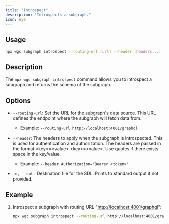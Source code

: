 ```yaml
---
title: "Introspect"
description: "Introspects a subgraph."
icon: eye
---
```


## Usage

```bash
npx wgc subgraph introspect --routing-url [url] --header [headers...]
```

## Description

The `npx wgc subgraph introspect` command allows you to introspect a subgraph and returns the schema of the subgraph.

## **Options**

- `--routing-url`: Set the URL for the subgraph's data source. This URL defines the endpoint where the subgraph will fetch data from.

  - Example: `--routing-url http://localhost:4001/graphql`

- `--header`: The headers to apply when the subgraph is introspected. This is used for authentication and authorization. The headers are passed in the format \<key>=\<value> \<key>=\<value>. Use quotes if there exists space in the key/value.

  - Example: `--header Authorization='Bearer <token>'`

- `-o, --out` : Destination file for the SDL. Prints to standard output if not provided.

## **Example**

1. Introspect a subgraph with routing URL "[http://localhost:4001/graphql](http://localhost:4001/graphql)":

   ```bash
   npx wgc subgraph introspect --routing-url http://localhost:4001/graphql
   ```
